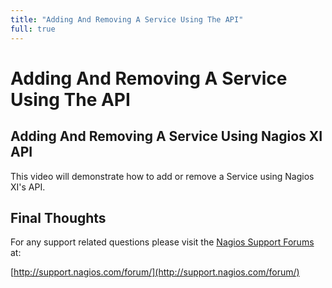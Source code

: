 ---
title: "Adding And Removing A Service Using The API"
full: true
---

# Adding And Removing A Service Using The API

## Adding And Removing A Service Using Nagios XI API

This video will demonstrate how to add or remove a Service using Nagios XI's API.

## Final Thoughts

For any support related questions please visit the [Nagios Support Forums](http://support.nagios.com/forum/) at:

[http://support.nagios.com/forum/](http://support.nagios.com/forum/)